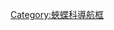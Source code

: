 {{Navbox
|name  = 閃蝶屬
|title = [[閃蝶屬]]
|state = {{{state|autocollapse}}}
|listclass = hlist

|above = [[蛺蝶科]]⊇[[眼蝶亞科]]⊇[[閃蝶族]]⊇[[閃蝶屬]]:

|group1 = 枯閃蝶亞屬
| group1style = background:; 
|list1 =
* [[枯閃蝶]] ''M. marcus''
* [[優哉閃蝶]] ''M. eugenia''

|group2 = 闊閃蝶亞屬
| group2style = background:; 
|list2 =
* [[黑太陽閃蝶]] ''M. telemachus''
* [[海闊閃蝶]] ''M. hercules''
* [[花冠閃蝶]] ''M. theseus''
* [[星褐閃蝶]] ''M. amphitryon''
* ''M. niepelti''

|group3 = ''Laurschwartzia''
| group3style = background:; 
|list3 =
* [[太陽閃蝶]] ''M. hecuba''
* [[月神閃蝶]] ''M. cisseis''

|group4 = 美神閃蝶亞屬
| group4style = background:; 
|list4 =* [[美神閃蝶]] ''M. anaxibia''

|group5 = 美閃蝶亞屬
| group5style = background:; 
|list5 =
* [[尖翅藍閃蝶]] ''M. rhetenor''
* [[塞浦路斯閃蝶]] ''M. cypris''

|group6 = 閃蝶亞屬
| group6style = background:; 
|list6 =
* [[雙列閃蝶]] ''M. achilles''
* [[海倫閃蝶]] ''M. helenor''
** [[黑框藍閃蝶]] ''M. h. peleides''
* ''M. epistrophus''
* [[夢幻閃蝶]] ''M. deidamia''
* [[多音白閃蝶]] ''M. polyphemus''
* ''M. iphitus''
* [[格拉納達閃蝶]] ''M. granadensis''

|group7 = 藍閃蝶亞屬
| group7style = background:; 
|list7 =
* [[大藍閃蝶]] ''M. menelaus''
* [[晶閃蝶]] ''M. godartii''
* [[三眼砂閃蝶]] ''M. amathonte''

|group8 = 亮閃蝶亞屬
| group8style = background:; 
|list8 =
* [[門亮閃蝶]] ''M. portis''
* [[小藍閃蝶]] ''M. aega''
* [[夜光閃蝶]] ''M. sulkowskyi''
* [[黎明閃蝶]] ''M. aurora''
* [[西風閃蝶]] ''M. zephyritis''
* [[水閃蝶]] ''M. lympharis''
* [[紅翅閃蝶]] ''M. rhodopteron''
* ''M. absoloni''
}}<noinclude>

{{collapsible option}}
[[Category:蛺蝶科導航框]]
</noinclude>